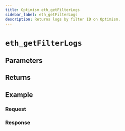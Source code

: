 ```yaml
---
title: Optimism eth_getFilterLogs
sidebar_label: eth_getFilterLogs
description: Returns logs by filter ID on Optimism.
---
```




# `eth_getFilterLogs`

<Description />

## Parameters


<Params />

## Returns


<Returns />

## Example


<Example />

### Request


<Request />

### Response


<Response />
